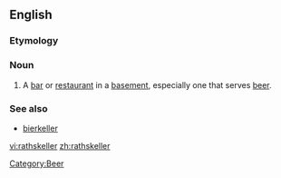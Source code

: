 ==English==

===Etymology===
{{etyl|de}}

===Noun===
{{en-noun}}

# A [[bar]] or [[restaurant]] in a [[basement]], especially one that serves [[beer]].

===See also===
* [[bierkeller]]

[[Category:Beer]]

[[vi:rathskeller]]
[[zh:rathskeller]]